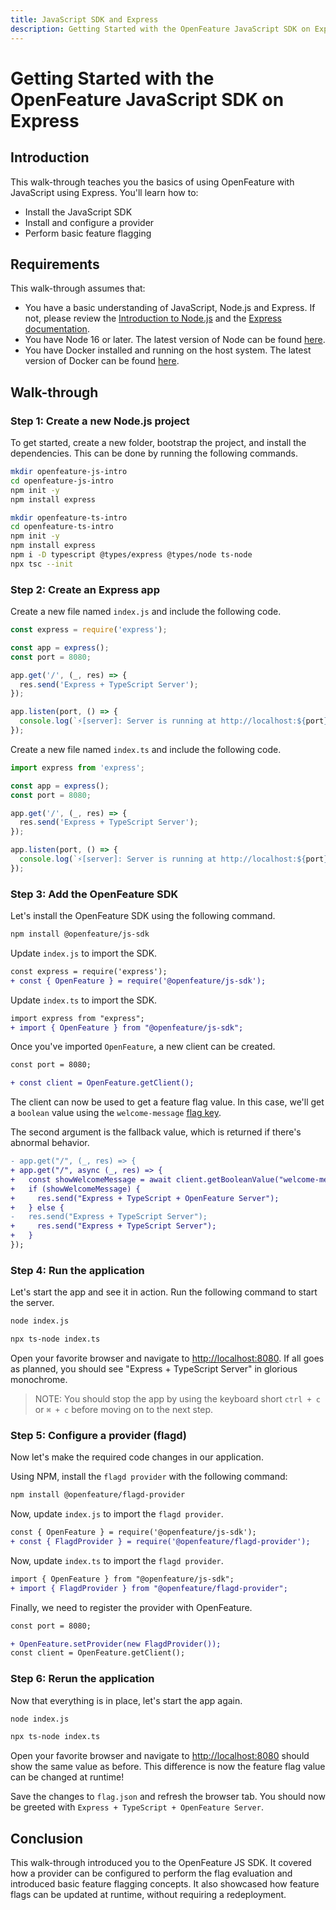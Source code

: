 ```yaml
---
title: JavaScript SDK and Express
description: Getting Started with the OpenFeature JavaScript SDK on Express
---
```



# Getting Started with the OpenFeature JavaScript SDK on Express

## Introduction

This walk-through teaches you the basics of using OpenFeature with JavaScript using Express. You'll learn how to:

- Install the JavaScript SDK
- Install and configure a provider
- Perform basic feature flagging

## Requirements

This walk-through assumes that:

- You have a basic understanding of JavaScript, Node.js and Express. If not, please review the [Introduction to Node.js][learn-nodejs] and the [Express documentation][learn-expressjs].
- You have Node 16 or later. The latest version of Node can be found [here][nodejs-download].
- You have Docker installed and running on the host system. The latest version of Docker can be found [here][docker-download].

## Walk-through

### Step 1: Create a new Node.js project

To get started, create a new folder, bootstrap the project, and install the dependencies. This can be done by running the following commands.

<Tabs groupId="js-tutorial">
<TabItem value="js" label="JavaScript">

```sh
mkdir openfeature-js-intro
cd openfeature-js-intro
npm init -y
npm install express
```

</TabItem>

<TabItem value="ts" label="TypeScript">

```sh
mkdir openfeature-ts-intro
cd openfeature-ts-intro
npm init -y
npm install express
npm i -D typescript @types/express @types/node ts-node
npx tsc --init
```

</TabItem>
</Tabs>

### Step 2: Create an Express app

<Tabs groupId="js-tutorial">
<TabItem value="js" label="JavaScript">

Create a new file named `index.js` and include the following code.

```js
const express = require('express');

const app = express();
const port = 8080;

app.get('/', (_, res) => {
  res.send('Express + TypeScript Server');
});

app.listen(port, () => {
  console.log(`⚡️[server]: Server is running at http://localhost:${port}`);
});
```

</TabItem>

<TabItem value="ts" label="TypeScript">

Create a new file named `index.ts` and include the following code.

```ts
import express from 'express';

const app = express();
const port = 8080;

app.get('/', (_, res) => {
  res.send('Express + TypeScript Server');
});

app.listen(port, () => {
  console.log(`⚡️[server]: Server is running at http://localhost:${port}`);
});
```

</TabItem>
</Tabs>

### Step 3: Add the OpenFeature SDK

Let's install the OpenFeature SDK using the following command.

```sh
npm install @openfeature/js-sdk
```

<Tabs groupId="js-tutorial">
<TabItem value="js" label="JavaScript">

Update `index.js` to import the SDK.

```diff
const express = require('express');
+ const { OpenFeature } = require('@openfeature/js-sdk');
```

</TabItem>

<TabItem value="ts" label="TypeScript">

Update `index.ts` to import the SDK.

```diff
import express from "express";
+ import { OpenFeature } from "@openfeature/js-sdk";
```

</TabItem>
</Tabs>

Once you've imported `OpenFeature`, a new client can be created.

```diff
const port = 8080;

+ const client = OpenFeature.getClient();
```

The client can now be used to get a feature flag value. In this case, we'll get a `boolean` value using the `welcome-message` [flag key][flag-key].

The second argument is the fallback value, which is returned if there's abnormal behavior.

```diff
- app.get("/", (_, res) => {
+ app.get("/", async (_, res) => {
+   const showWelcomeMessage = await client.getBooleanValue("welcome-message", false);
+   if (showWelcomeMessage) {
+     res.send("Express + TypeScript + OpenFeature Server");
+   } else {
-   res.send("Express + TypeScript Server");
+     res.send("Express + TypeScript Server");
+   }
});

```

### Step 4: Run the application

Let's start the app and see it in action. Run the following command to start the server.

<Tabs groupId="js-tutorial">
<TabItem value="js" label="JavaScript">

```sh
node index.js
```

</TabItem>

<TabItem value="ts" label="TypeScript">

```sh
npx ts-node index.ts
```

</TabItem>
</Tabs>

Open your favorite browser and navigate to [http://localhost:8080](http://localhost:8080). If all goes as planned, you should see "Express + TypeScript Server" in glorious monochrome.

<WhyDefaultContent />

> NOTE: You should stop the app by using the keyboard short `ctrl + c` or `⌘ + c` before moving on to the next step.

### Step 5: Configure a provider (flagd)

<FlagdContent />

Now let's make the required code changes in our application.

Using NPM, install the `flagd provider` with the following command:

```sh
npm install @openfeature/flagd-provider
```

<Tabs groupId="js-tutorial">
<TabItem value="js" label="JavaScript">

Now, update `index.js` to import the `flagd provider`.

```diff
const { OpenFeature } = require('@openfeature/js-sdk');
+ const { FlagdProvider } = require('@openfeature/flagd-provider');
```

</TabItem>

<TabItem value="ts" label="TypeScript">

Now, update `index.ts` to import the `flagd provider`.

```diff
import { OpenFeature } from "@openfeature/js-sdk";
+ import { FlagdProvider } from "@openfeature/flagd-provider";
```

</TabItem>
</Tabs>

Finally, we need to register the provider with OpenFeature.

```diff
const port = 8080;

+ OpenFeature.setProvider(new FlagdProvider());
const client = OpenFeature.getClient();
```

### Step 6: Rerun the application

Now that everything is in place, let's start the app again.

<Tabs groupId="js-tutorial">
<TabItem value="js" label="JavaScript">

```sh
node index.js
```

</TabItem>

<TabItem value="ts" label="TypeScript">

```sh
npx ts-node index.ts
```

</TabItem>
</Tabs>

Open your favorite browser and navigate to [http://localhost:8080](http://localhost:8080) should show the same value as before. This difference is now the feature flag value can be changed at runtime!

<FlagdChangeContent />

Save the changes to `flag.json` and refresh the browser tab. You should now be greeted with `Express + TypeScript + OpenFeature Server`.

## Conclusion

This walk-through introduced you to the OpenFeature JS SDK. It covered how a provider can be configured to perform the flag evaluation and introduced basic feature flagging concepts. It also showcased how feature flags can be updated at runtime, without requiring a redeployment.

[learn-nodejs]: https://nodejs.dev/en/learn/
[learn-expressjs]: https://expressjs.com/
[nodejs-download]: https://nodejs.org/en/download/
[docker-download]: https://docs.docker.com/engine/install/
[flag-key]: https://docs.openfeature.dev/docs/specification/glossary#flag-key
[error-code]: https://docs.openfeature.dev/docs/specification/types#error-code
[provider-overview]: https://docs.openfeature.dev/docs/reference/concepts/provider/
[js-providers]: https://docs.openfeature.dev/docs/reference/technologies/server/javascript/
[flagd-config]: https://github.com/open-feature/flagd/blob/main/docs/configuration/configuration.md
